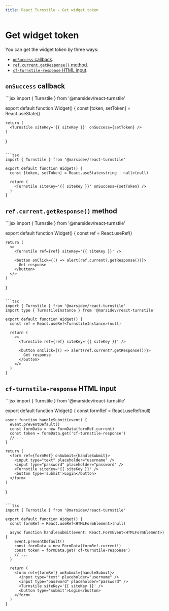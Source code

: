 ```yaml
---
title: React Turnstile - Get widget token
---
```


# Get widget token

You can get the widget token by three ways:

- [`onSuccess` callback](/get-widget-token#onsuccess-callback).
- [`ref.current.getResponse()` method](/get-widget-token#refcurrentgetresponse-method).
- [`cf-turnstile-response` HTML input](/get-widget-token#cf-turnstile-response-html-input).

## `onSuccess` callback

<CodeGroup>
  ```jsx
  import { Turnstile } from '@marsidev/react-turnstile'

  export default function Widget() {
    const [token, setToken] = React.useState()

    return (
      <Turnstile siteKey='{{ siteKey }}' onSuccess={setToken} />
    )
  }
  ```

  ```tsx
  import { Turnstile } from '@marsidev/react-turnstile'

  export default function Widget() {
    const [token, setToken] = React.useState<string | null>(null)

    return (
      <Turnstile siteKey='{{ siteKey }}' onSuccess={setToken} />
    )
  }
  ```
</CodeGroup>

## `ref.current.getResponse()` method

<CodeGroup>
  ```jsx
  import { Turnstile } from '@marsidev/react-turnstile'

  export default function Widget() {
    const ref = React.useRef()

    return (
      <>
        <Turnstile ref={ref} siteKey='{{ siteKey }}' />

        <button onClick={() => alert(ref.current?.getResponse())}>
          Get response
        </button>
      </>
    )
  }
  ```

  ```tsx
  import { Turnstile } from '@marsidev/react-turnstile'
  import type { TurnstileInstance } from '@marsidev/react-turnstile'

  export default function Widget() {
    const ref = React.useRef<TurnstileInstance>(null)

    return (
      <>
        <Turnstile ref={ref} siteKey='{{ siteKey }}' />

        <button onClick={() => alert(ref.current?.getResponse())}>
          Get response
        </button>
      </>
    )
  }
  ```
</CodeGroup>

## `cf-turnstile-response` HTML input

<CodeGroup>
  ```jsx
  import { Turnstile } from '@marsidev/react-turnstile'

  export default function Widget() {
    const formRef = React.useRef(null)

    async function handleSubmit(event) {
      event.preventDefault()
      const formData = new FormData(formRef.current)
      const token = formData.get('cf-turnstile-response')
      // ...
    }

    return (
      <form ref={formRef} onSubmit={handleSubmit}>
        <input type="text" placeholder="username" />
        <input type="password" placeholder="password" />
        <Turnstile siteKey='{{ siteKey }}' />
        <button type='submit'>Login</button>
      </form>
    )
  }
  ```

  ```tsx
  import { Turnstile } from '@marsidev/react-turnstile'

  export default function Widget() {
    const formRef = React.useRef<HTMLFormElement>(null)

    async function handleSubmit(event: React.FormEvent<HTMLFormElement>) {
      event.preventDefault()
      const formData = new FormData(formRef.current!)
      const token = formData.get('cf-turnstile-response')
      // ...
    }

    return (
      <form ref={formRef} onSubmit={handleSubmit}>
        <input type="text" placeholder="username" />
        <input type="password" placeholder="password" />
        <Turnstile siteKey='{{ siteKey }}' />
        <button type='submit'>Login</button>
      </form>
    )
  }
  ```
</CodeGroup>
